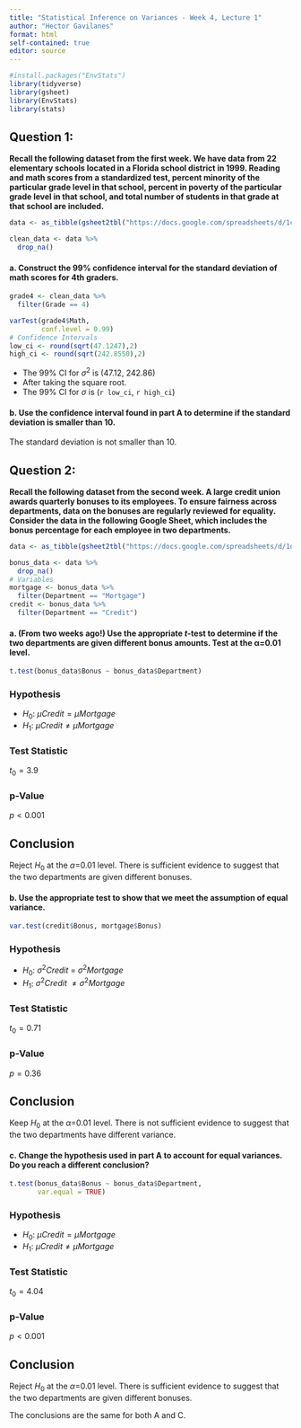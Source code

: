 ```yaml
---
title: "Statistical Inference on Variances - Week 4, Lecture 1"
author: "Hector Gavilanes"
format: html
self-contained: true
editor: source
---
```


```r
#install.packages("EnvStats")
library(tidyverse)
library(gsheet)
library(EnvStats)
library(stats)
```

## Question 1: 

**Recall the following dataset from the first week. We have data from 22 elementary schools located in a Florida school district in 1999. Reading and math scores from a standardized test, percent minority of the particular grade level in that school, percent in poverty of the particular grade level in that school, and total number of students in that grade at that school are included.**

```r
data <- as_tibble(gsheet2tbl("https://docs.google.com/spreadsheets/d/1cVGLLdILMI34xjnzHfJNHua6fJROJwCzUBFgV22OLT4/edit#gid=0"))

clean_data <- data %>% 
  drop_na()
```

#### a. Construct the 99% confidence interval for the standard deviation of math scores for 4th graders.

```r
grade4 <- clean_data %>% 
  filter(Grade == 4)

varTest(grade4$Math,
        conf.level = 0.99)
# Confidence Intervals
low_ci <- round(sqrt(47.1247),2)
high_ci <- round(sqrt(242.8550),2)

```

- The 99% CI for $\sigma^2$ is (47.12, 242.86)
- After taking the square root.
- The 99% CI for $\sigma$ is (`r low_ci`, `r high_ci`)


#### b. Use the confidence interval found in part A to determine if the standard deviation is smaller than 10.


The standard deviation is not smaller than 10.
 
## Question 2:

**Recall the following dataset from the second week. A large credit union awards quarterly bonuses to its employees. To ensure fairness across departments, data on the bonuses are regularly reviewed for equality. Consider the data in the following Google Sheet, which includes the bonus percentage for each employee in two departments.**

```r
data <- as_tibble(gsheet2tbl("https://docs.google.com/spreadsheets/d/1q0Ouhr6hGBDp-5oyQuYGcsWTLrsayywVHJS7o17Sm6Y/edit?usp=sharing"))

bonus_data <- data %>% 
  drop_na()
# Variables
mortgage <- bonus_data %>% 
  filter(Department == "Mortgage") 
credit <- bonus_data %>% 
  filter(Department == "Credit") 
```

#### a. (From two weeks ago!) Use the appropriate *t*-test to determine if the two departments are given different bonus amounts. Test at the &alpha;=0.01 level.

```r
t.test(bonus_data$Bonus ~ bonus_data$Department)
```
### Hypothesis
- $H_0$: $\mu Credit = \mu Mortgage$\
- $H_1$: $\mu Credit \ne \mu Mortgage$\

### Test Statistic
$t_0 = 3.9$

### p-Value
$p < 0.001$

## Conclusion
Reject $H_0$ at the $\alpha$=0.01 level. There is sufficient evidence to suggest that the two departments are given different bonuses.

#### b. Use the appropriate test to show that we meet the assumption of equal variance.

```r
var.test(credit$Bonus, mortgage$Bonus)
```
### Hypothesis
- $H_0$: $\sigma^2 Credit$ = $\sigma^2 Mortgage$
- $H_1$: $\sigma^2 Credit\ \ne \sigma^2 Mortgage$

### Test Statistic
$t_0 = 0.71$

### p-Value
$p = 0.36$

## Conclusion
Keep $H_0$ at the $\alpha$=0.01 level. There is not sufficient evidence to suggest that the two departments have different variance.

#### c. Change the hypothesis used in part A to account for equal variances. Do you reach a different conclusion?

```r
t.test(bonus_data$Bonus ~ bonus_data$Department,
       var.equal = TRUE)

```
### Hypothesis
- $H_0$: $\mu Credit = \mu Mortgage$\
- $H_1$: $\mu Credit \ne \mu Mortgage$\

### Test Statistic
$t_0 = 4.04$

### p-Value
$p < 0.001$

## Conclusion
Reject $H_0$ at the $\alpha$=0.01 level. There is sufficient evidence to suggest that the two departments are given different bonuses.

The conclusions are the same for both A and C. 